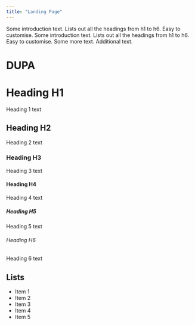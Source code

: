 ```yaml
---
title: "Landing Page"
---
```



Some introduction text. Lists out all the headings from h1 to h6. Easy to customise.
Some introduction text. Lists out all the headings from h1 to h6. Easy to customise. Some more text. Additional text.
<h1>DUPA</h1>

# Heading H1
Heading 1 text

## Heading H2
Heading 2 text

### Heading H3
Heading 3 text

#### Heading H4
Heading 4 text

##### Heading H5
Heading 5 text

###### Heading H6
Heading 6 text

## Lists
- Item 1
- Item 2
- Item 3
- Item 4
- Item 5
